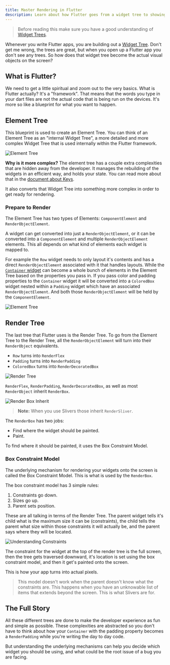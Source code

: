 ```yaml
---
title: Master Rendering in Flutter
description: Learn about how Flutter goes from a widget tree to showing UI elements on the screen
---
```


> Before reading this make sure you have a good understanding of [Widget Trees](/flutter/widget-tree).

Whenever you write Flutter apps, you are building out a [Widget Tree](/flutter/widget-tree). Don't get me wrong, the trees are great, but when you open up a Flutter app you don't see any trees. So how does that widget tree become the actual visual objects on the screen?

## What is Flutter?
We need to get a little spiritual and zoom out to the very basics. What is Flutter actually? It's a "framework". That means that the words you type in your dart files are not the actual code that is being run on the devices. It's more so like a blueprint for what you want to happen. 

## Element Tree
This blueprint is used to create an Element Tree. You can think of an Element Tree as an "internal Widget Tree", a more detailed and more complex Widget Tree that is used internally within the Flutter framework. 

![Element Tree](/images/element_tree.png)

**Why is it more complex?**
The element tree has a couple extra complexities that are hidden away from the developer. It manages the rebuilding of the widgets in an efficient way, and holds your state. You can read more about that in the [document about Keys](/flutter/keys#under-the-hood).

It also converts that Widget Tree into something more complex in order to get ready for rendering.

### Prepare to Render
The Element Tree has two types of Elements: `ComponentElement` and `RenderObjectElement`. 

A widget can get converted into just a `RenderObjectElement`, or it can be converted into a `ComponentElement` and multiple `RenderObjectElement` elements. This all depends on what kind of elements each widget is mapped to. 

For example the `Row` widget needs to only layout it's contents and has a direct `RenderObjectElement` associated with it that handles layouts. While the [`Container` widget](https://github.com/flutter/flutter/blob/02efffc134ab4ce4ff50a9ddd86c832efdb80462/packages/flutter/lib/src/widgets/container.dart#L383) can become a whole bunch of elements in the Element Tree based on the properties you pass in. If you pass color and padding properties to the `Container` widget it will be converted into a `ColoredBox` widget nested within a `Padding` widget which have an associated `RenderObjectElement`. And both those `RenderObjectElement` will be held by the `ComponentElement`.

![Element Tree](/images/widget_tree_under_hood.png)

## Render Tree
The last tree that Flutter uses is the Render Tree. To go from the Element Tree to the Render Tree, all the `RenderObjectElement` will turn into their `RenderObject` equivalents. 
* `Row` turns into `RenderFlex`
* `Padding` turns into `RenderPadding`
* `ColoredBox` turns into `RenderDecoratedBox`

![Render Tree](/images/render_tree.png)

`RenderFlex`, `RenderPadding`, `RenderDecoratedBox`, as well as most `RenderObject` inherit `RenderBox`. 

![Render Box Inherit](/images/render_flex_inherit.png)

> **Note:** When you use Slivers those inherit `RenderSliver`.

The `RenderBox` has two jobs:
* Find where the widget should be painted.
* Paint. 

To find where it should be painted, it uses the Box Constraint Model.

### Box Constraint Model
The underlying mechanism for rendering your widgets onto the screen is called the Box Constraint Model. This is what is used by the `RenderBox`. 

The box constraint model has 3 simple rules:
1. Constraints go down.
2. Sizes go up.
3. Parent sets position. 

These are all talking in terms of the Render Tree. The parent widget tells it's child what is the maximum size it can be (constraints), the child tells the parent what size within those constraints it will actually be, and the parent says where they will be located.

![Understanding Constraints](/images/constraints.png)

The constraint for the widget at the top of the render tree is the full screen, then the tree gets traversed downward, it's location is set using the box constraint model, and then it get's painted onto the screen. 

This is how your app turns into actual pixels.

> This model doesn't work when the parent doesn't know what the constraints are. This happens when you have an unknowable list of items that extends beyond the screen.
> This is what Slivers are for.

## The Full Story
All these different trees are done to make the developer experience as fun and simple as possible. These complexities are abstracted so you don't have to think about how your `Container` with the padding property becomes a `RenderPadding` while you're writing the day to day code. 

But understanding the underlying mechanisms can help you decide which widget you should be using, and what could be the root issue of a bug you are facing. 



